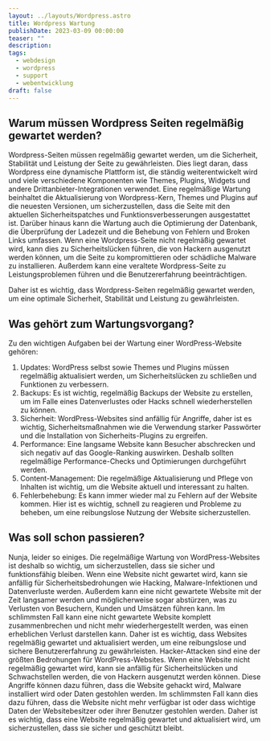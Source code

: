 ```yaml
---
layout: ../layouts/Wordpress.astro
title: Wordpress Wartung
publishDate: 2023-03-09 00:00:00
teaser: ""
description:
tags:
  - webdesign
  - wordpress
  - support
  - webentwicklung
draft: false
---
```



## Warum müssen Wordpress Seiten regelmäßig gewartet werden?
Wordpress-Seiten müssen regelmäßig gewartet werden, um die Sicherheit, Stabilität und Leistung der Seite zu gewährleisten. Dies liegt daran, dass Wordpress eine dynamische Plattform ist, die ständig weiterentwickelt wird und viele verschiedene Komponenten wie Themes, Plugins, Widgets und andere Drittanbieter-Integrationen verwendet.
Eine regelmäßige Wartung beinhaltet die Aktualisierung von Wordpress-Kern, Themes und Plugins auf die neuesten Versionen, um sicherzustellen, dass die Seite mit den aktuellen Sicherheitspatches und Funktionsverbesserungen ausgestattet ist. Darüber hinaus kann die Wartung auch die Optimierung der Datenbank, die Überprüfung der Ladezeit und die Behebung von Fehlern und Broken Links umfassen.
Wenn eine Wordpress-Seite nicht regelmäßig gewartet wird, kann dies zu Sicherheitslücken führen, die von Hackern ausgenutzt werden können, um die Seite zu kompromittieren oder schädliche Malware zu installieren. Außerdem kann eine veraltete Wordpress-Seite zu Leistungsproblemen führen und die Benutzererfahrung beeinträchtigen.

Daher ist es wichtig, dass Wordpress-Seiten regelmäßig gewartet werden, um eine optimale Sicherheit, Stabilität und Leistung zu gewährleisten.


<ImageWD />
<CTA classes="mb-5 p-3 text-center" />


## Was gehört zum Wartungsvorgang?
Zu den wichtigen Aufgaben bei der Wartung einer WordPress-Website gehören:

1. Updates: WordPress selbst sowie Themes und Plugins müssen regelmäßig aktualisiert werden, um Sicherheitslücken zu schließen und Funktionen zu verbessern.
2. Backups: Es ist wichtig, regelmäßig Backups der Website zu erstellen, um im Falle eines Datenverlustes oder Hacks schnell wiederherstellen zu können.
3. Sicherheit: WordPress-Websites sind anfällig für Angriffe, daher ist es wichtig, Sicherheitsmaßnahmen wie die Verwendung starker Passwörter und die Installation von Sicherheits-Plugins zu ergreifen.
4. Performance: Eine langsame Website kann Besucher abschrecken und sich negativ auf das Google-Ranking auswirken. Deshalb sollten regelmäßige Performance-Checks und Optimierungen durchgeführt werden.
5. Content-Management: Die regelmäßige Aktualisierung und Pflege von Inhalten ist wichtig, um die Website aktuell und interessant zu halten.
6. Fehlerbehebung: Es kann immer wieder mal zu Fehlern auf der Website kommen. Hier ist es wichtig, schnell zu reagieren und Probleme zu beheben, um eine reibungslose Nutzung der Website sicherzustellen.

<ImageWD />
<CTA classes="mb-5 p-3 text-center" />

## Was soll schon passieren?
Nunja, leider so einiges. Die regelmäßige Wartung von WordPress-Websites ist deshalb so wichtig, um sicherzustellen, dass sie sicher und funktionsfähig bleiben. Wenn eine Website nicht gewartet wird, kann sie anfällig für Sicherheitsbedrohungen wie Hacking, Malware-Infektionen und Datenverluste werden. Außerdem kann eine nicht gewartete Website mit der Zeit langsamer werden und möglicherweise sogar abstürzen, was zu Verlusten von Besuchern, Kunden und Umsätzen führen kann. Im schlimmsten Fall kann eine nicht gewartete Website komplett zusammenbrechen und nicht mehr wiederhergestellt werden, was einen erheblichen Verlust darstellen kann. Daher ist es wichtig, dass Websites regelmäßig gewartet und aktualisiert werden, um eine reibungslose und sichere Benutzererfahrung zu gewährleisten.
Hacker-Attacken sind eine der größten Bedrohungen für WordPress-Websites. Wenn eine Website nicht regelmäßig gewartet wird, kann sie anfällig für Sicherheitslücken und Schwachstellen werden, die von Hackern ausgenutzt werden können. Diese Angriffe können dazu führen, dass die Website gehackt wird, Malware installiert wird oder Daten gestohlen werden. Im schlimmsten Fall kann dies dazu führen, dass die Website nicht mehr verfügbar ist oder dass wichtige Daten der Websitebesitzer oder ihrer Benutzer gestohlen werden. Daher ist es wichtig, dass eine Website regelmäßig gewartet und aktualisiert wird, um sicherzustellen, dass sie sicher und geschützt bleibt.


<CTA classes="mb-5 p-3 text-center" />

